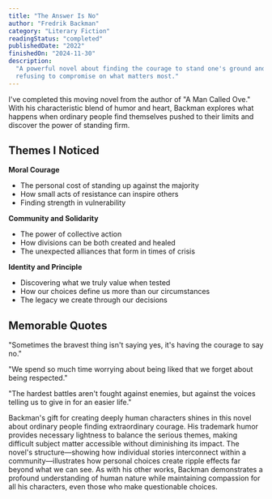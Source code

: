 ```yaml
---
title: "The Answer Is No"
author: "Fredrik Backman"
category: "Literary Fiction"
readingStatus: "completed"
publishedDate: "2022"
finishedOn: "2024-11-30"
description:
  "A powerful novel about finding the courage to stand one's ground and the strength that comes from
  refusing to compromise on what matters most."
---
```


I've completed this moving novel from the author of "A Man Called Ove." With his characteristic
blend of humor and heart, Backman explores what happens when ordinary people find themselves pushed
to their limits and discover the power of standing firm.

## Themes I Noticed

**Moral Courage**

- The personal cost of standing up against the majority
- How small acts of resistance can inspire others
- Finding strength in vulnerability

**Community and Solidarity**

- The power of collective action
- How divisions can be both created and healed
- The unexpected alliances that form in times of crisis

**Identity and Principle**

- Discovering what we truly value when tested
- How our choices define us more than our circumstances
- The legacy we create through our decisions

## Memorable Quotes

"Sometimes the bravest thing isn't saying yes, it's having the courage to say no."

"We spend so much time worrying about being liked that we forget about being respected."

"The hardest battles aren't fought against enemies, but against the voices telling us to give in for
an easier life."

Backman's gift for creating deeply human characters shines in this novel about ordinary people
finding extraordinary courage. His trademark humor provides necessary lightness to balance the
serious themes, making difficult subject matter accessible without diminishing its impact. The
novel's structure—showing how individual stories interconnect within a community—illustrates how
personal choices create ripple effects far beyond what we can see. As with his other works, Backman
demonstrates a profound understanding of human nature while maintaining compassion for all his
characters, even those who make questionable choices.
